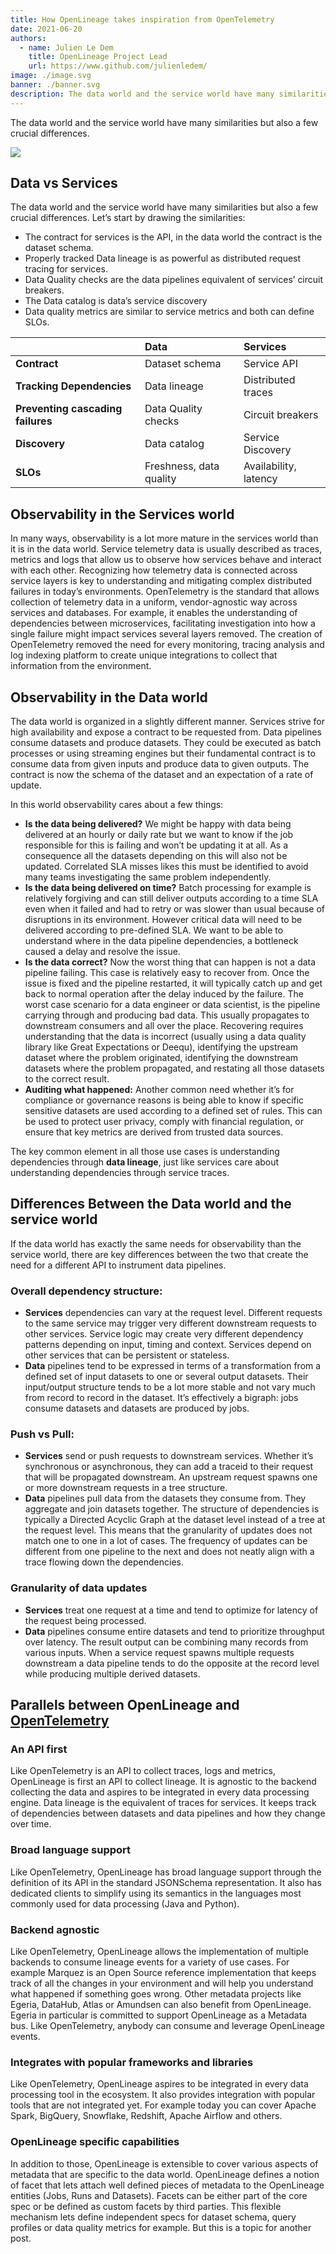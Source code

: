 ```yaml
---
title: How OpenLineage takes inspiration from OpenTelemetry
date: 2021-06-20
authors: 
  - name: Julien Le Dem
    title: OpenLineage Project Lead
    url: https://www.github.com/julienledem/
image: ./image.svg
banner: ./banner.svg
description: The data world and the service world have many similarities but also a few crucial differences. 
---
```

The data world and the service world have many similarities but also a few crucial differences. 

![](./banner.svg#banner)

<!--truncate-->

## Data vs Services

The data world and the service world have many similarities but also a few crucial differences. 
Let’s start by drawing the similarities:
- The contract for services is the API, in the data world the contract is the dataset schema. 
- Properly tracked Data lineage is as powerful as distributed request tracing for services.
- Data Quality checks are the data pipelines equivalent of services’ circuit breakers.
- The Data catalog is data’s service discovery
- Data quality metrics are similar to service metrics and both can define SLOs.

|      | **Data** | **Services** |
|:-----|:---------|:-------------|
| **Contract** | Dataset schema | Service API |
| **Tracking Dependencies** | Data lineage | Distributed traces |
| **Preventing cascading failures** | Data Quality checks | Circuit breakers |
| **Discovery** | Data catalog | Service Discovery |
| **SLOs** | Freshness, data quality | Availability, latency |

## Observability in the Services world

In many ways, observability is a lot more mature in the services world than it is in the data world.
Service telemetry data is usually described as traces, metrics and logs that allow us to observe how services behave and interact with each other. Recognizing how telemetry data is connected across service layers is key to understanding and mitigating complex distributed failures in today’s environments.
OpenTelemetry is the standard that allows collection of telemetry data in a uniform, vendor-agnostic way across services and databases. For example, it enables the understanding of dependencies between microservices, facilitating investigation into how a single failure might impact services several layers removed.
The creation of OpenTelemetry removed the need for every monitoring, tracing analysis and log indexing platform to create unique integrations to collect that information from the environment.

## Observability in the Data world

The data world is organized in a slightly different manner. Services strive for high availability  and expose a contract to be requested from. Data pipelines consume datasets and produce datasets. They could be executed as batch processes or using streaming engines but their fundamental contract is to consume data from given inputs and produce data to given outputs. The contract is now the schema of the dataset and an expectation of a rate of update. 

In this world observability cares about a few things:
- **Is the data being delivered?** We might be happy with data being delivered at an hourly or daily rate but we want to know if the job responsible for this is failing and won’t be updating it at all. As a consequence all the datasets depending on this will also not be updated. Correlated SLA misses likes this must be identified to avoid many teams investigating the same problem independently.
- **Is the data being delivered on time?** Batch processing for example is relatively forgiving and can still deliver outputs according to a time SLA even when it failed and had to retry or was slower than usual because of disruptions in its environment. However critical data will need to be delivered according to pre-defined SLA. We want to be able to understand where in the data pipeline dependencies, a bottleneck caused a delay and resolve the issue.
- **Is the data correct?** Now the worst thing that can happen is not a data pipeline failing. This case is relatively easy to recover from. Once the issue is fixed and the pipeline restarted, it will typically catch up and get back to normal operation after the delay induced by the failure. The worst case scenario for a data engineer or data scientist, is the pipeline carrying through and producing bad data. This usually propagates to downstream consumers and all over the place. Recovering requires understanding that the data is incorrect (usually using a data quality library like Great Expectations or Deequ), identifying the upstream dataset where the problem originated, identifying the downstream datasets where the problem propagated, and restating all those datasets to the correct result.
- **Auditing what happened:** Another common need whether it’s for compliance or governance reasons is being able to know if specific sensitive datasets are used according to a defined set of rules. This can be used to protect user privacy, comply with financial regulation, or ensure that key metrics are derived from trusted data sources.

The key common element in all those use cases is understanding dependencies through **data lineage**, just like services care about understanding dependencies through service traces.

## Differences Between the Data world and the service world

If the data world has exactly the same needs for observability than the service world, there are key differences between the two that create the need for a different API to instrument data pipelines.

### Overall dependency structure:

- **Services** dependencies can vary at the request level. Different requests to the same service may trigger very different downstream requests to other services. Service logic may create very different dependency patterns depending on input, timing and context. Services depend on other services that can be persistent or stateless.
- **Data** pipelines tend to be expressed in terms of a transformation from a defined set of input datasets to one or several output datasets. Their input/output structure tends to be a lot more stable and not vary much from record to record in the dataset. It’s effectively a bigraph: jobs consume datasets and datasets are produced by jobs.

### Push vs Pull:

 - **Services** send or push requests to downstream services. Whether it’s synchronous or asynchronous, they can add a traceid to their request that will be propagated downstream. An upstream request spawns one or more downstream requests in a tree structure.
- **Data** pipelines pull data from the datasets they consume from. They aggregate and join datasets together. The structure of dependencies is typically a Directed Acyclic Graph at the dataset level instead of a tree at the request level. This means that the granularity of updates does not match one to one in a lot of cases. The frequency of updates can be different from one pipeline to the next and does not neatly align with a trace flowing down the dependencies.

### Granularity of data updates

- **Services** treat one request at a time and tend to optimize for latency of the request being processed.
- **Data** pipelines consume entire datasets and tend to prioritize throughput over latency. The result output can be combining many records from various inputs. When a service request spawns multiple requests downstream a data pipeline tends to do the opposite at the record level while producing multiple derived datasets.

## Parallels between OpenLineage and [OpenTelemetry](https://opentelemetry.io/docs/concepts/what-is-opentelemetry/)

### An API first

Like OpenTelemetry is an API to collect traces, logs and metrics, OpenLineage is first an API to collect lineage. It is agnostic to the backend collecting the data and aspires to be integrated in every data processing engine.
Data lineage is the equivalent of traces for services. It keeps track of dependencies between datasets and data pipelines and how they change over time. 

### Broad language support

Like OpenTelemetry, OpenLineage has broad language support through the definition of its API in the standard JSONSchema representation. It also has dedicated clients to simplify using its semantics in the languages most commonly used for data processing (Java and Python).

### Backend agnostic

Like OpenTelemetry, OpenLineage allows the implementation of multiple backends to consume lineage events for a variety of use cases. For example Marquez is an Open Source reference implementation that keeps track of all the changes in your environment and will help you understand what happened if something goes wrong.
Other metadata projects like Egeria, DataHub, Atlas or Amundsen can also benefit from OpenLineage. Egeria in particular is committed to support OpenLineage as a Metadata bus.
Like OpenTelemetry, anybody can consume and leverage OpenLineage events.

### Integrates with popular frameworks and libraries

Like OpenTelemetry, OpenLineage aspires to be integrated in every data processing tool in the ecosystem. It also provides integration with popular tools that are not integrated yet. For example today you can cover Apache Spark, BigQuery, Snowflake, Redshift, Apache Airflow and others.

### OpenLineage specific capabilities

In addition to those, OpenLineage is extensible to cover various aspects of metadata that are specific to the data world. OpenLineage defines a notion of facet that lets attach well defined pieces of metadata to the OpenLineage entities (Jobs, Runs and Datasets). Facets can be either part of the core spec or be defined as custom facets by third parties. This flexible mechanism lets define independent specs for dataset schema, query profiles or data quality metrics for example. But this is a topic for another post.


